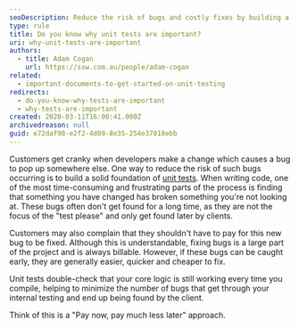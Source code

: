 ```yaml
---
seoDescription: Reduce the risk of bugs and costly fixes by building a solid foundation of unit tests, double-checking core logic with each compile.
type: rule
title: Do you know why unit tests are important?
uri: why-unit-tests-are-important
authors:
  - title: Adam Cogan
    url: https://ssw.com.au/people/adam-cogan
related:
  - important-documents-to-get-started-on-unit-testing
redirects:
  - do-you-know-why-tests-are-important
  - why-tests-are-important
created: 2020-03-11T16:00:41.000Z
archivedreason: null
guid: e72daf98-e2f2-4d09-8e35-254e37018ebb
---
```


Customers get cranky when developers make a change which causes a bug to pop up somewhere else. One way to reduce the risk of such bugs occurring is to build a solid foundation of [unit tests](https://en.wikipedia.org/wiki/Unit_testing).
When writing code, one of the most time-consuming and frustrating parts of the process is finding that something you have changed has broken something you're not looking at. These bugs often don't get found for a long time, as they are not the focus of the "test please" and only get found later by clients.

Customers may also complain that they shouldn't have to pay for this new bug to be fixed. Although this is understandable, fixing bugs is a large part of the project and is always billable. However, if these bugs can be caught early, they are generally easier, quicker and cheaper to fix.

Unit tests double-check that your core logic is still working every time you compile, helping to minimize the number of bugs that get through your internal testing and end up being found by the client.

Think of this is a "Pay now, pay much less later" approach.